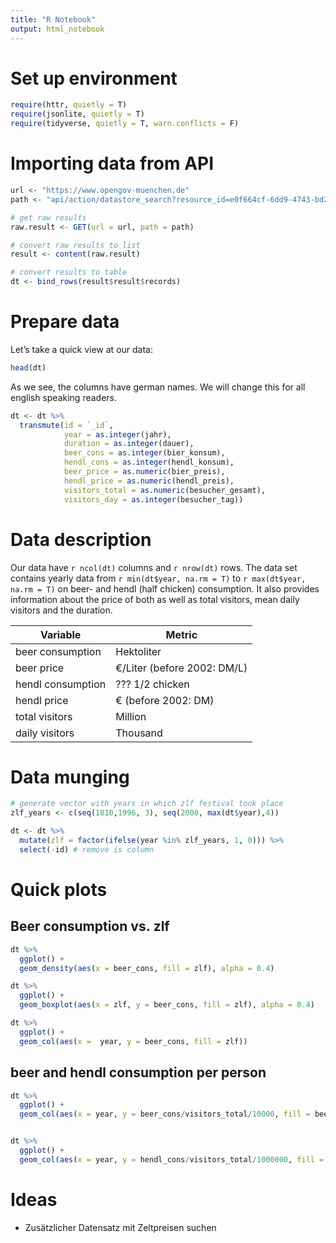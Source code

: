 ```yaml
---
title: "R Notebook"
output: html_notebook
---
```


# Set up environment

```r
require(httr, quietly = T)
require(jsonlite, quietly = T)
require(tidyverse, quietly = T, warn.conflicts = F)
```


# Importing data from API

```r
url <- "https://www.opengov-muenchen.de"
path <- "api/action/datastore_search?resource_id=e0f664cf-6dd9-4743-bd2b-81a8b18bd1d2"

# get raw results
raw.result <- GET(url = url, path = path)

# convert raw results to list
result <- content(raw.result)

# convert results to table
dt <- bind_rows(result$result$records)
```


# Prepare data

Let's take a quick view at our data:
```r
head(dt)
```


As we see, the columns have german names.
We will change this for all english speaking readers.

```r
dt <- dt %>% 
  transmute(id = `_id`,
            year = as.integer(jahr),
            duration = as.integer(dauer),
            beer_cons = as.integer(bier_konsum),
            hendl_cons = as.integer(hendl_konsum),
            beer_price = as.numeric(bier_preis),
            hendl_price = as.numeric(hendl_preis),
            visitors_total = as.numeric(besucher_gesamt),
            visitors_day = as.integer(besucher_tag))
```


# Data description

Our data have `r ncol(dt)` columns and `r nrow(dt)` rows. 
The data set contains yearly data from `r min(dt$year, na.rm = T)` to `r max(dt$year, na.rm = T)` on
beer- and hendl (half chicken) consumption. It also provides information about the price of both as 
well as total visitors, mean daily visitors and the duration.

Variable          | Metric
----------------- | ----------
beer consumption  | Hektoliter
beer price        | €/Liter (before 2002: DM/L)
hendl consumption | ??? 1/2 chicken
hendl price       | € (before 2002: DM)
total visitors    | Million
daily visitors    | Thousand
  

# Data munging


```r
# generate vector with years in which zlf festival took place 
zlf_years <- c(seq(1810,1996, 3), seq(2000, max(dt$year),4))

dt <- dt %>% 
  mutate(zlf = factor(ifelse(year %in% zlf_years, 1, 0))) %>% 
  select(-id) # remove is column
```


# Quick plots

## Beer consumption vs. zlf
```r
dt %>% 
  ggplot() +
  geom_density(aes(x = beer_cons, fill = zlf), alpha = 0.4) 

dt %>% 
  ggplot() +
  geom_boxplot(aes(x = zlf, y = beer_cons, fill = zlf), alpha = 0.4) 

dt %>% 
  ggplot() +
  geom_col(aes(x =  year, y = beer_cons, fill = zlf)) 
```

## beer and hendl consumption per person

```r
dt %>% 
  ggplot() +
  geom_col(aes(x = year, y = beer_cons/visitors_total/10000, fill = beer_price))


dt %>% 
  ggplot() +
  geom_col(aes(x = year, y = hendl_cons/visitors_total/1000000, fill = hendl_price))
```


# Ideas

* Zusätzlicher Datensatz mit Zeltpreisen suchen
